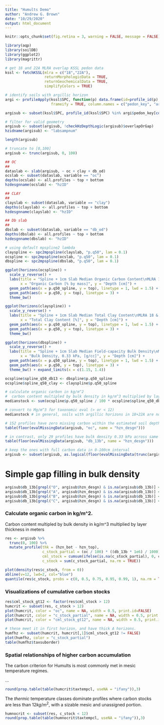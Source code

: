 ```yaml
---
title: "Humults Demo"
author: "Andrew G. Brown"
date: "10/29/2020"
output: html_document
---
```

  
```r
knitr::opts_chunk$set(fig.retina = 3, warning = FALSE, message = FALSE)
```

```r
library(aqp)
library(soilDB)
library(ggplot2)
library(magrittr)

# get 18 and 22A MLRA overlap KSSL pedon data
kssl <- fetchKSSL(mlra = c("18","22A"),
                  returnMorphologicData = TRUE,
                  returnGeochemicalData = TRUE,
                  simplifyColors = TRUE)

# identify soils with argillic horizon
argi <- profileApply(kssl$SPC, function(p) data.frame(id=profile_id(p), t(getArgillicBounds(p))), 
                     frameify = TRUE, column.names = c("pedon_key", "argi_top","argi_bot"))

argisub <- subset(kssl$SPC, profile_id(kssl$SPC) %in% argi$pedon_key[complete.cases(argi)])

# filter for valid geometry
argisub <- subset(argisub, !checkHzDepthLogic(argisub)$overlapOrGap)
hzidname(argisub) <- "labsampnum"

length(argisub)

# truncate to [0,100]
argisub <- trunc(argisub, 0, 100)

## OC
## 
dataslab <- slab(argisub, ~ oc + clay + db_od)
ocslab <- subset(dataslab, variable == "oc")
depths(ocslab) <- all.profiles ~ top + bottom
hzdesgnname(ocslab) <- "hzID"

## CLAY
## 
clayslab <- subset(dataslab, variable == "clay")
depths(clayslab) <- all.profiles ~ top + bottom
hzdesgnname(clayslab) <- "hzID"

## Db slab
## 
dbslab <- subset(dataslab, variable == "db_od")
depths(dbslab) <- all.profiles ~ top + bottom
hzdesgnname(dbslab) <- "hzID"

# using default mpspline2 lambda 
clayspline <- spc2mpspline(clayslab, "p.q50", lam = 0.1)
ocspline <- spc2mpspline(ocslab, "p.q50", lam = 0.1)
dbspline <- spc2mpspline(dbslab, "p.q50", lam = 0.1)
```

```r
ggplot(horizons(ocspline)) + 
  scale_y_reverse() +
  labs(title = "Spline + 1cm Slab Median Organic Carbon Content\nMLRA 18 & 22A Soils with Argillic Horizons",
       x = "Organic Carbon [% by mass]", y = "Depth [cm]") +
  geom_path(aes(x = p.q50_spline, y = top), linetype = 1, lwd = 1.5) +
  geom_path(aes(x = p.q50, y = top), linetype = 3) +
  theme_bw() 

ggplot(horizons(clayspline)) + 
  scale_y_reverse() +
  labs(title = "Spline + 1cm Slab Median Total Clay Content\nMLRA 18 & 22A Soils with Argillic Horizons",
       x = "Total Clay Content [%]", y = "Depth [cm]") +
  geom_path(aes(x = p.q50_spline, y = top), linetype = 1, lwd = 1.5) +
  geom_path(aes(x = p.q50, y = top), linetype = 3) + 
  theme_bw() 

ggplot(horizons(dbspline)) + 
  scale_y_reverse() +
  labs(title = "Spline + 1cm Slab Median Field-capacity Bulk Density\nMLRA 18 & 22A Soils with Argillic Horizons",
       x = "Bulk Density, 0.33 kPa, [g/cc]", y = "Depth [cm]") +
  geom_path(aes(x = p.q50_spline, y = top), linetype = 1, lwd = 1.5) +
  geom_path(aes(x = p.q50, y = top), linetype = 3) +
  theme_bw() + expand_limits(x = c(1.15, 1.4))
```

```r
ocspline$spline_q50_db13 <- dbspline$p.q50_spline
ocspline$spline_q50_clay <- clayspline$p.q50_spline

# calculate organic carbon in kg/m^2 
#  carbon content multipled by bulk density in kg/m^3 multiplied by layer thickness in meters
medianstock <- sum(ocspline$p.q50_spline / 100 * ocspline$spline_q50_db13 * 1000) / 100

# convert to Mg/m^3 for taxonomic eval (> or < 12)
medianstock # in general, soils with argillic horizons in 18+22A are not Humults

# 152 profiles have zero missing carbon within the estimated soil depth
table(floor(evalMissingData(argisub, "oc", name = "hzn_desgn")))

# in contrast, only 29 profiles have bulk density 0.33 kPa across same depth
table(floor(evalMissingData(argisub, "db_13b", name = "hzn_desgn")))

# keep the ones with full carbon data in 0-100cm interval
argisub <- subset(argisub, as.logical(floor(evalMissingData(trunc(argisub, 0, 100), "oc", name = "hzn_desgn"))))
```

# Simple gap filling in bulk density

```r
argisub$db_13b[grepl("O", argisub$hzn_desgn) & is.na(argisub$db_13b)] <- 0.3
argisub$db_13b[grepl("A", argisub$hzn_desgn) & is.na(argisub$db_13b)] <- 1.2
argisub$db_13b[grepl("B", argisub$hzn_desgn) & is.na(argisub$db_13b)] <- 1.3
argisub$db_13b[grepl("C", argisub$hzn_desgn) & is.na(argisub$db_13b)] <- 1.35
```

### Calculate organic carbon in kg/m^2. 

Carbon content multipled by bulk density in kg/m^3 multiplied by layer thickness in meters

```r
res <- argisub %>%
  trunc(0, 100) %>%
  mutate_profile(thk = (hzn_bot - hzn_top),
                 c_stock_partial = (oc / 100) * ((db_13b * 1e6) / 1000) * (thk / 100),
                 cml_stock = cumsum(ifelse(is.na(c_stock_partial), 0, c_stock_partial)),
                 c_stock = sum(c_stock_partial, na.rm = TRUE))
```

```r
plot(density(res$c_stock, from = 0))
abline(v=12, lwd=2, col="blue")
quantile(res$c_stock, probs = c(0, 0.5, 0.75, 0.95, 0.99, 1), na.rm = TRUE)
```

### Visualizations of cumulative carbon stocks

```r
res$cml_stock_gt12 <- factor(res$cml_stock > 12)
humcrit <- subset(res, c_stock > 12)
plot(humcrit, color = "oc", name = NA, width = 0.5, print.id=FALSE)
plot(humcrit, color = "c_stock_partial", name = NA, width = 0.5, print.id=FALSE)
plot(humcrit, color = "cml_stock_gt12", name = NA, width = 0.5, print.id=FALSE)

# these meet it in first horizon, and have thick A horizons.
humfhz <- subset(humcrit, humcrit[,1]$cml_stock_gt12 != FALSE)
plot(humfhz, color = "c_stock_partial")
table(humfhz$taxsuborder)
```

### Spatial relationships of higher carbon accumulation

The carbon criterion for Humults is most commonly met in mesic temperature regimes. 

...

```r
round(prop.table(table(humcrit$taxtempcl, useNA = "ifany")),3)
```

The _thermic_ temperature classes dominate profiles where carbon stocks are less than $12 kg/m^2$, with a sizable mesic and unassigned portion.

```r
humnocrit <- subset(res, c_stock < 12)
round(prop.table(table(humnocrit$taxtempcl, useNA = "ifany")),3)
```
